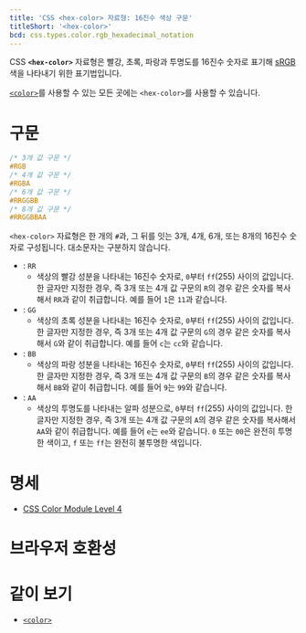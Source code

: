 ```yaml
---
title: 'CSS <hex-color> 자료형: 16진수 색상 구문'
titleShort: '<hex-color>'
bcd: css.types.color.rgb_hexadecimal_notation
---
```


CSS **`<hex-color>`** 자료형은 빨강, 초록, 파랑과 투명도를 16진수 숫자로 표기해 [sRGB](https://ko.wikipedia.org/wiki/SRGB) 색을 나타내기 위한 표기법입니다.

[`<color>`](.)를 사용할 수 있는 모든 곳에는 `<hex-color>`를 사용할 수 있습니다.

# 구문

```css
/* 3개 값 구문 */
#RGB
/* 4개 값 구문 */
#RGBA
/* 6개 값 구문 */
#RRGGBB
/* 8개 값 구문 */
#RRGGBBAA
```

`<hex-color>` 자료형은 한 개의 `#`과, 그 뒤를 잇는 3개, 4개, 6개, 또는 8개의 16진수 숫자로 구성됩니다. 대소문자는 구분하지 않습니다.

- : `RR`
  - 색상의 빨강 성분을 나타내는 16진수 숫자로, `0`부터 `ff`(255) 사이의 값입니다. 한 글자만 지정한 경우, 즉 3개 또는 4개 값 구문의 `R`의 경우 같은 숫자를 복사해서 `RR`과 같이 취급합니다. 예를 들어 `1`은 `11`과 같습니다.
- : `GG`
  - 색상의 초록 성분을 나타내는 16진수 숫자로, `0`부터 `ff`(255) 사이의 값입니다. 한 글자만 지정한 경우, 즉 3개 또는 4개 값 구문의 `G`의 경우 같은 숫자를 복사해서 `G`와 같이 취급합니다. 예를 들어 `c`는 `cc`와 같습니다.
- : `BB`
  - 색상의 파랑 성분을 나타내는 16진수 숫자로, `0`부터 `ff`(255) 사이의 값입니다. 한 글자만 지정한 경우, 즉 3개 또는 4개 값 구문의 `B`의 경우 같은 숫자를 복사해서 `BB`와 같이 취급합니다. 예를 들어 `9`는 `99`와 같습니다.
- : `AA`
  - 색상의 투명도를 나타내는 알파 성분으로, `0`부터 `ff`(255) 사이의 값입니다. 한 글자만 지정한 경우, 즉 3개 또는 4개 값 구문의 `A`의 경우 같은 숫자를 복사해서 `AA`와 같이 취급합니다. 예를 들어 `e`는 `ee`와 같습니다. `0` 또는 `00`은 완전히 투명한 색이고, `f` 또는 `ff`는 완전히 불투명한 색입니다.

# 명세

- [CSS Color Module Level 4](https://drafts.csswg.org/css-color/#hex-notation)

# 브라우저 호환성

<BrowserCompat data={props.bcd} />

# 같이 보기

- [`<color>`](.)
